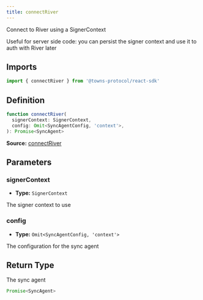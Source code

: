 ```yaml
---
title: connectRiver
---
```

Connect to River using a SignerContext

Useful for server side code: you can persist the signer context and use it to auth with River later

## Imports

```ts
import { connectRiver } from '@towns-protocol/react-sdk'
```

## Definition

```ts
function connectRiver(
  signerContext: SignerContext,
  config: Omit<SyncAgentConfig, 'context'>,
): Promise<SyncAgent>
```

**Source:** [connectRiver](https://github.com/towns-protocol/towns/blob/main/packages/react-sdk/src/connectRiver.ts)

## Parameters

### signerContext

- **Type:** `SignerContext`

The signer context to use

### config

- **Type:** `Omit<SyncAgentConfig, 'context'>`

The configuration for the sync agent

## Return Type

The sync agent

```ts
Promise<SyncAgent>
```
